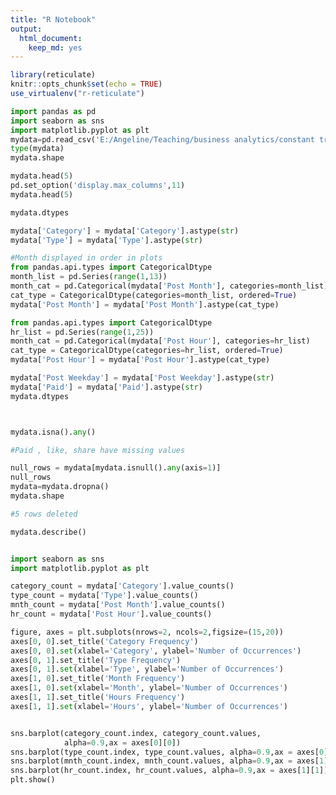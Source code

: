 ```yaml
---
title: "R Notebook"
output: 
  html_document: 
    keep_md: yes
---
```


  
```r
library(reticulate)
knitr::opts_chunk$set(echo = TRUE)
use_virtualenv("r-reticulate")
```
```python
import pandas as pd
import seaborn as sns
import matplotlib.pyplot as plt
mydata=pd.read_csv('E:/Angeline/Teaching/business analytics/constant trials-2020/descriptive/dataset_Facebook.csv')
type(mydata)
mydata.shape

mydata.head(5)
pd.set_option('display.max_columns',11)
mydata.head(5)

mydata.dtypes 

mydata['Category'] = mydata['Category'].astype(str)
mydata['Type'] = mydata['Type'].astype(str)

#Month displayed in order in plots
from pandas.api.types import CategoricalDtype
month_list = pd.Series(range(1,13))
month_cat = pd.Categorical(mydata['Post Month'], categories=month_list)
cat_type = CategoricalDtype(categories=month_list, ordered=True)
mydata['Post Month'] = mydata['Post Month'].astype(cat_type)

from pandas.api.types import CategoricalDtype
hr_list = pd.Series(range(1,25))
month_cat = pd.Categorical(mydata['Post Hour'], categories=hr_list)
cat_type = CategoricalDtype(categories=hr_list, ordered=True)
mydata['Post Hour'] = mydata['Post Hour'].astype(cat_type)

mydata['Post Weekday'] = mydata['Post Weekday'].astype(str)
mydata['Paid'] = mydata['Paid'].astype(str)
mydata.dtypes 



mydata.isna().any()

#Paid , like, share have missing values

null_rows = mydata[mydata.isnull().any(axis=1)]
null_rows
mydata=mydata.dropna()
mydata.shape

#5 rows deleted

mydata.describe()


import seaborn as sns
import matplotlib.pyplot as plt

category_count = mydata['Category'].value_counts()
type_count = mydata['Type'].value_counts()
mnth_count = mydata['Post Month'].value_counts()
hr_count = mydata['Post Hour'].value_counts()

figure, axes = plt.subplots(nrows=2, ncols=2,figsize=(15,20))
axes[0, 0].set_title('Category Frequency')
axes[0, 0].set(xlabel='Category', ylabel='Number of Occurrences')
axes[0, 1].set_title('Type Frequency')
axes[0, 1].set(xlabel='Type', ylabel='Number of Occurrences')
axes[1, 0].set_title('Month Frequency')
axes[1, 0].set(xlabel='Month', ylabel='Number of Occurrences')
axes[1, 1].set_title('Hours Frequency')
axes[1, 1].set(xlabel='Hours', ylabel='Number of Occurrences')


sns.barplot(category_count.index, category_count.values,
            alpha=0.9,ax = axes[0][0])
sns.barplot(type_count.index, type_count.values, alpha=0.9,ax = axes[0][1])
sns.barplot(mnth_count.index, mnth_count.values, alpha=0.9,ax = axes[1][0])
sns.barplot(hr_count.index, hr_count.values, alpha=0.9,ax = axes[1][1])
plt.show()

```


 
 